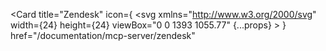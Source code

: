 <Card
  title="Zendesk"
  icon={
    <svg
      xmlns="http://www.w3.org/2000/svg"
      width={24}
      height={24}
      viewBox="0 0 1393 1055.77"
      {...props}
    >
      <path
        fill="#03363d"
        d="M643.51 278.74v777H0zm0-278.74c0 177.57-143.84 321.41-321.41 321.41S0 177.57 0 0zm106 1055.77c0-177.57 143.84-321.41 321.41-321.41s321.41 143.84 321.41 321.41zm0-278.74V0H1393z"
      />
    </svg>
  }
  href="/documentation/mcp-server/zendesk"
></Card> 